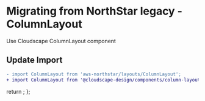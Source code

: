 
<Meta title="Migration/ColumnLayout" />

# Migrating from NorthStar legacy - ColumnLayout

Use <Link href='https://cloudscape.design/components/column-layout' target='_blank'>Cloudscape ColumnLayout component</Link>

## Update Import

```diff
- import ColumnLayout from 'aws-northstar/layouts/ColumnLayout';
+ import ColumnLayout from '@cloudscape-design/components/column-layout';
```

  return <SyntaxHighlighter/>;
};